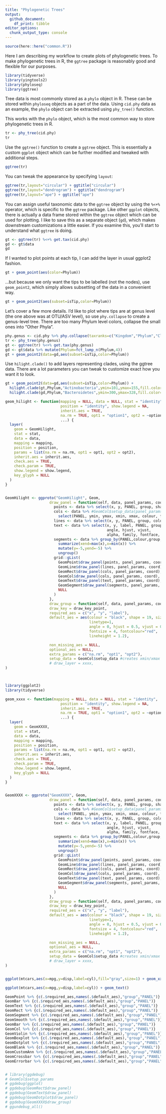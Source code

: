```yaml
---
title: "Phylogenetic Trees"
output:
  github_document:
    df_print: tibble
editor_options: 
  chunk_output_type: console
---
```


```r
source(here::here("common.R"))
```

Here I am describing my workflow to create plots of phylogenetic trees. To make phylogenetic trees in R, the `ggtree` package is reasonably good and flexible for our purposes.
```r
library(tidyverse)
library(yingtools2)
library(phyloseq)
library(ggtree)
```


Tree data is most commonly stored as a `phylo` object in R. These can be stored within `phyloseq` objects as a part of the data. 
Using `cid.phy` data as an example, the `phylo` object can be extracted using `phy_tree()` function.  

This works with the `phylo` object, which is the most common way to store phylogenetic trees in R.

```r
tr <- phy_tree(cid.phy)
tr
```

Use the `ggtree()` function to create a `ggtree` object. This is essentially a custom `ggplot` object which can be further modified and tweaked with additional steps.
```r
ggtree(tr)
```

You can tweak the appearance by specifying `layout`:
```r
ggtree(tr,layout="circular") + ggtitle("circular")
ggtree(tr,layout="dendrogram") + ggtitle("dendrogram")
ggtree(tr,layout="ape") + ggtitle("ape")
```

You can assign useful taxonomic data to the `ggtree` object by using the `%<+%` operator, which is specific to the `ggtree` package. 
Like other `ggplot` objects, there is actually a data frame stored within the `ggtree` object which can be used for plotting. 
I like to save this as a separate object (`gd`), which makes downstream customizations a little easier. If you examine this, you'll start to understand what `ggtree` is doing.
```r
gt <- ggtree(tr) %<+% get.tax(cid.phy)
gd <- gt$data
gd
```

If I wanted to plot points at each tip, I can add the layer in usual ggplot2 fashion. 
```r
gt + geom_point(aes(color=Phylum))
```

...but because we only want the tips to be labelled (not the nodes), use `geom_point2`, which simply allows subsetting of the data in a convenient way. 
```r
gt + geom_point2(aes(subset=isTip,color=Phylum))
```

Let's cover a few more details. 
I'd like to plot where tips are at genus level (the one above was at OTU/ASV level), so use `phy.collapse` to create a genus-level tree. 
There are too many Phylum level colors, collapse the small ones into "Other Phyla".
```r
phy.genus <- cid.phy %>% phy.collapse(taxranks=c("Kingdom","Phylum","Class","Order","Family","Genus"))
tr <- phy_tree(phy.genus)
gt <- ggtree(tr) %<+% get.tax(phy.genus)
gd <- gt$data %>% mutate(Phylum=fct_lump_n(Phylum,4))
gt + geom_point2(data=gd,aes(subset=isTip,color=Phylum))
```

Use `hilight.clade()` to add layers representing clades, using the ggtree data. There are a lot parameters you can tweak to customize exact how you want it to look.
```r
gt + geom_point2(data=gd,aes(subset=isTip,color=Phylum)) +
  hilight.clade(gt,Phylum,"Actinobacteria",ymin=101,ymax=155,fill.color="purple",alpha=0.1) +
  hilight.clade(gd,Phylum,"Bacteroidetes",ymin=300,ymax=328,fill.color="light blue",alpha=0.3)
```

```r

geom_hilight <- function(mapping = NULL, data = NULL, stat = "identity",
                         position = "identity", show.legend = NA,
                         inherit.aes = TRUE, 
                         na.rm = TRUE, opt1 = "option1", opt2 = ~option2, 
                         ...) {
  layer(
    geom = GeomHilight,
    stat = stat,
    data = data,
    mapping = mapping,
    position = position,
    params = list(na.rm = na.rm, opt1 = opt1, opt2 = opt2),
    inherit.aes = inherit.aes,
    check.aes = TRUE,
    check.param = TRUE,
    show.legend = show.legend,
    key_glyph = NULL
  )
}


GeomHilight <- ggproto("GeomHilight", Geom,
                    draw_panel = function(self, data, panel_params, coord, opt1, opt2) {
                      points <- data %>% select(x, y, PANEL, group, shape, colour, size, fill, alpha, stroke)
                      cols <- data %>% #GeomCol$setup_data(panel_params) %>%
                        select(PANEL, ymin, ymax, xmin, xmax, colour, fill, size, linetype, alpha)
                      lines <- data %>% select(x, y, PANEL, group, colour, size, linetype, alpha)
                      text <- data %>% select(x, y, label, PANEL, group, colour=fontcolour, size=fontsize,
                                              angle, hjust, vjust,
                                              alpha, family, fontface, lineheight)
                      segments <- data %>% group_by(PANEL,colour,group,size,linetype,alpha) %>%
                        summarize(xend=max(x),x=min(x)) %>%
                        mutate(y=-5,yend=-5) %>%
                        ungroup()
                      grid::gList(
                        GeomPoint$draw_panel(points, panel_params, coord),
                        GeomLine$draw_panel(lines, panel_params, coord),
                        GeomRect$draw_panel(cols, panel_params, coord),
                        GeomCol$draw_panel(cols, panel_params, coord),
                        GeomText$draw_panel(text, panel_params, coord),
                        GeomSegment$draw_panel(segments, panel_params, coord),
                        NULL
                      )
                    },
                    draw_group = function(self, data, panel_params, coord, opt1, opt2) {},
                    draw_key = draw_key_point,
                    required_aes = c("x", "y", "label"),
                    default_aes = aes(colour = "black", shape = 19, size = 1, fill = NA, alpha = NA, stroke = 0.5,
                                      linetype=1, 
                                      angle = 0, hjust = 0.5, vjust = 0.5, family = "", fontface = 1, 
                                      fontsize = 4, fontcolour="red",
                                      lineheight = 1.2),

                    non_missing_aes = NULL,
                    optional_aes = NULL,
                    extra_params = c("na.rm", "opt1", "opt2"),
                    setup_data = GeomCol$setup_data #creates xmin/xmax
                    # draw_layer = xxxx,
)




```


```r
library(ggplot2)
library(tidyverse)

geom_xxxx <- function(mapping = NULL, data = NULL, stat = "identity",
                         position = "identity", show.legend = NA,
                         inherit.aes = TRUE, 
                         na.rm = TRUE, opt1 = "option1", opt2 = ~option2, 
                         ...) {
  layer(
    geom = GeomXXXX,
    stat = stat,
    data = data,
    mapping = mapping,
    position = position,
    params = list(na.rm = na.rm, opt1 = opt1, opt2 = opt2),
    inherit.aes = inherit.aes,
    check.aes = TRUE,
    check.param = TRUE,
    show.legend = show.legend,
    key_glyph = NULL
  )
}


GeomXXXX <- ggproto("GeomXXXX", Geom,
                    draw_panel = function(self, data, panel_params, coord, opt1, opt2) {
                      points <- data %>% select(x, y, PANEL, group, shape, colour, size, fill, alpha, stroke)
                      cols <- data %>% #GeomCol$setup_data(panel_params) %>%
                        select(PANEL, ymin, ymax, xmin, xmax, colour, fill, size, linetype, alpha)
                      lines <- data %>% select(x, y, PANEL, group, colour, size, linetype, alpha)
                      text <- data %>% select(x, y, label, PANEL, group, colour=fontcolour, size=fontsize,
                                              angle, hjust, vjust,
                                              alpha, family, fontface, lineheight)
                      segments <- data %>% group_by(PANEL,colour,group,size,linetype,alpha) %>%
                        summarize(xend=max(x),x=min(x)) %>%
                        mutate(y=-5,yend=-5) %>%
                        ungroup()
                      grid::gList(
                        GeomPoint$draw_panel(points, panel_params, coord),
                        GeomLine$draw_panel(lines, panel_params, coord),
                        GeomRect$draw_panel(cols, panel_params, coord),
                        GeomCol$draw_panel(cols, panel_params, coord),
                        GeomText$draw_panel(text, panel_params, coord),
                        GeomSegment$draw_panel(segments, panel_params, coord),
                        NULL
                      )
                    },
                    draw_group = function(self, data, panel_params, coord, opt1, opt2) {},
                    draw_key = draw_key_point,
                    required_aes = c("x", "y", "label"),
                    default_aes = aes(colour = "black", shape = 19, size = 1, fill = NA, alpha = NA, stroke = 0.5,
                                      linetype=1, 
                                      angle = 0, hjust = 0.5, vjust = 0.5, family = "", fontface = 1, 
                                      fontsize = 4, fontcolour="red",
                                      lineheight = 1.2),

                    non_missing_aes = NULL,
                    optional_aes = NULL,
                    extra_params = c("na.rm", "opt1", "opt2"),
                    setup_data = GeomCol$setup_data #creates xmin/xmax
                    # draw_layer = xxxx,
)


ggplot(mtcars,aes(x=mpg,y=disp,label=cyl),fill="gray",size=1) + geom_xxxx()

ggplot(mtcars,aes(x=mpg,y=disp,label=cyl)) + geom_text()

GeomPoint %>% {c(.$required_aes,names(.$default_aes),"group","PANEL")}
GeomBar %>% {c(.$required_aes,names(.$default_aes),"group","PANEL")} 
GeomText %>% {c(.$required_aes,names(.$default_aes),"group","PANEL")}
GeomRect %>% {c(.$required_aes,names(.$default_aes),"group","PANEL")}
GeomSegment %>% {c(.$required_aes,names(.$default_aes),"group","PANEL")}
GeomSmooth %>% {c(.$required_aes,names(.$default_aes),"group","PANEL")}
GeomBar %>% {c(.$required_aes,names(.$default_aes),"group","PANEL")}
GeomCol %>% {c(.$required_aes,names(.$default_aes),"group","PANEL")}
GeomViolin %>% {c(.$required_aes,names(.$default_aes),"group","PANEL")}
GeomBoxplot %>% {c(.$required_aes,names(.$default_aes),"group","PANEL")}
GeomDotplot %>% {c(.$required_aes,names(.$default_aes),"group","PANEL")}
GeomBlank %>% {c(.$required_aes,names(.$default_aes),"group","PANEL")}
GeomCustomAnn %>% {c(.$required_aes,names(.$default_aes),"group","PANEL")}
GeomCrossbar %>% {c(.$required_aes,names(.$default_aes),"group","PANEL")}
GeomErrorbar %>% {c(.$required_aes,names(.$default_aes),"group","PANEL")}


# library(ggdebug)
# GeomCol$setup_params
# ggdebug(ggplot)
# ggdebug(GeomRect$draw_panel)
# ggdebug(GeomText$draw_panel)
# ggdebug(GeomDotplot$draw_panel)
# ggdebug(GeomXXXX$draw_group)
# ggundebug_all()



```






